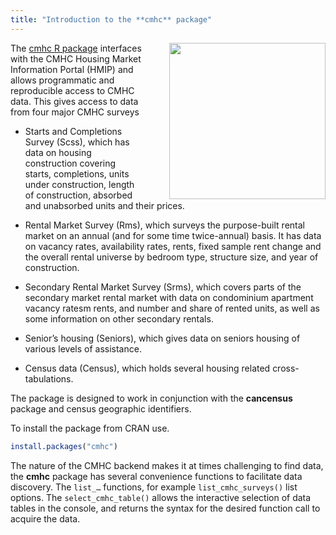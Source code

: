 ```yaml
---
title: "Introduction to the **cmhc** package"
---
```


![](images/cmhc-sticker.png){#cansim-logo style="float:right;margin-left:3em;" width="250"}

The [cmhc R package](https://mountainmath.github.io/cmhc/) interfaces with the CMHC Housing Market Information Portal (HMIP) and allows programmatic and reproducible access to CMHC data. This gives access to data from four major CMHC surveys

-   Starts and Completions Survey (Scss), which has data on housing construction covering starts, completions, units under construction, length of construction, absorbed and unabsorbed units and their prices.

-   Rental Market Survey (Rms), which surveys the purpose-built rental market on an annual (and for some time twice-annual) basis. It has data on vacancy rates, availability rates, rents, fixed sample rent change and the overall rental universe by bedroom type, structure size, and year of construction.

-   Secondary Rental Market Survey (Srms), which covers parts of the secondary market rental market with data on condominium apartment vacancy ratesm rents, and number and share of rented units, as well as some information on other secondary rentals.

-   Senior's housing (Seniors), which gives data on seniors housing of various levels of assistance.

-   Census data (Census), which holds several housing related cross-tabulations.

The package is designed to work in conjunction with the **cancensus** package and census geographic identifiers.

To install the package from CRAN use.

```r
install.packages("cmhc")
```

The nature of the CMHC backend makes it at times challenging to find data, the **cmhc** package has several convenience functions to facilitate data discovery. The `list_…` functions, for example `list_cmhc_surveys()` list options. The `select_cmhc_table()` allows the interactive selection of data tables in the console, and returns the syntax for the desired function call to acquire the data.
